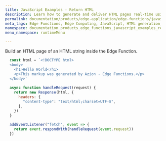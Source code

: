 ```yaml
---
title: JavaScript Examples - Return HTML
description: Learn how to generate and deliver HTML pages real-time using JavaScript with Azion Edge Functions, perfecting serverless web development.
permalink: documentation/products/edge-application/edge-functions/javascript-examples/return-html
meta_tags: Edge Functions, Edge Computing, JavaScript, HTML generation, real-time HTML, serverless functions, content delivery, web development, script handlinge response management
namespace: documentation_products_edge_functions_javascript_examples_return_html
menu_namespace: runtimeMenu

---
```


Build an HTML page of an HTML string inside the Edge Function.

```js
  const html = `<!DOCTYPE html>
  <body>
    <h1>Hello World</h1>
    <p>This markup was generated by Azion - Edge Functions.</p>
  </body>`
  
  async function handleRequest(request) {
    return new Response(html, {
      headers: {
        "content-type": "text/html;charset=UTF-8",
      },
    })
  }
  
  addEventListener("fetch", event => {
    return event.respondWith(handleRequest(event.request))
  })
```




